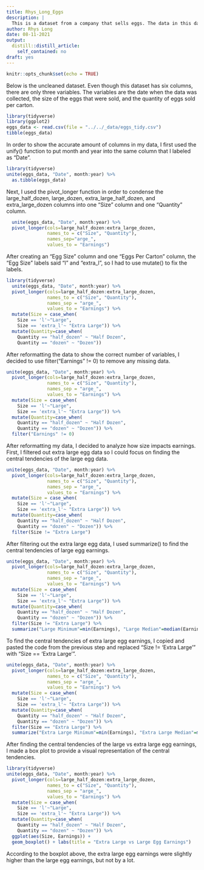 ```yaml
---
title: Rhys_Long_Eggs
description: |
  This is a dataset from a company that sells eggs. The data in this dataset provides a record of the company's monthly earnigns from January 2004 to December 2013.
author: Rhys Long
date: 08-11-2021
output:
  distill::distill_article:
    self_contained: no
draft: yes
---
```


```r
knitr::opts_chunk$set(echo = TRUE)
```

Below is the uncleaned dataset. Even though this dataset has six columns, there are only three variables. The variables are the date when the data was collected, the size of the eggs that were sold, and the quantity of eggs sold per carton.

```r
library(tidyverse)
library(ggplot2)
eggs_data <- read.csv(file = "../../_data/eggs_tidy.csv")
tibble(eggs_data)
```
In order to show the accurate amount of columns in my data, I first used the unify() function to put month and year into the same column that I labeled as "Date". 

```r
library(tidyverse)
unite(eggs_data, "Date", month:year) %>%
  as.tibble(eggs_data)
```

Next, I used the pivot_longer function in order to condense the large_half_dozen, large_dozen, extra_large_half_dozen, and extra_large_dozen columns into one "Size" column and one "Quantity" column.

```r
  unite(eggs_data, "Date", month:year) %>%
  pivot_longer(cols=large_half_dozen:extra_large_dozen,
               names_to = c("Size", "Quantity"),
               names_sep="arge_",
               values_to = "Earnings")
```

After creating an "Egg Size" column and one "Eggs Per Carton" column, the "Egg Size" labels said "l" and "extra_l", so I had to use mutate() to fix the labels.

```r
library(tidyverse)
  unite(eggs_data, "Date", month:year) %>%
  pivot_longer(cols=large_half_dozen:extra_large_dozen,
               names_to = c("Size", "Quantity"),
               names_sep = "arge_",
               values_to = "Earnings") %>%
  mutate(Size = case_when(
    Size == 'l'~"Large",
    Size == 'extra_l'~ "Extra Large")) %>%
  mutate(Quantity=case_when(
    Quantity == "half_dozen" ~ "Half Dozen",
    Quantity == "dozen" ~ "Dozen")) 
```
After reformatting the data to show the correct number of variables, I decided to use filter("Earnings" != 0) to remove any missing data.

```r
unite(eggs_data, "Date", month:year) %>%
  pivot_longer(cols=large_half_dozen:extra_large_dozen,
               names_to = c("Size", "Quantity"),
               names_sep = "arge_",
               values_to = "Earnings") %>%
  mutate(Size = case_when(
    Size == 'l'~"Large",
    Size == 'extra_l'~ "Extra Large")) %>%
  mutate(Quantity=case_when(
    Quantity == "half_dozen" ~ "Half Dozen",
    Quantity == "dozen" ~ "Dozen")) %>%
  filter("Earnings" != 0)
```

After reformatting my data, I decided to analyze how size impacts earnings. First, I filtered out extra large egg data so I could focus on finding the central tendencies of the large egg data.

```r
unite(eggs_data, "Date", month:year) %>%
  pivot_longer(cols=large_half_dozen:extra_large_dozen,
               names_to = c("Size", "Quantity"),
               names_sep = "arge_",
               values_to = "Earnings") %>%
  mutate(Size = case_when(
    Size == 'l'~"Large",
    Size == 'extra_l'~ "Extra Large")) %>%
  mutate(Quantity=case_when(
    Quantity == "half_dozen" ~ "Half Dozen",
    Quantity == "dozen" ~ "Dozen")) %>%
  filter(Size != "Extra Large")
```

After filtering out the extra large egg data, I used summarize() to find the central tendencies of large egg earnings.

```r
unite(eggs_data, "Date", month:year) %>%
  pivot_longer(cols=large_half_dozen:extra_large_dozen,
               names_to = c("Size", "Quantity"),
               names_sep = "arge_",
               values_to = "Earnings") %>%
  mutate(Size = case_when(
    Size == 'l'~"Large",
    Size == 'extra_l'~ "Extra Large")) %>%
  mutate(Quantity=case_when(
    Quantity == "half_dozen" ~ "Half Dozen",
    Quantity == "dozen" ~ "Dozen")) %>%
  filter(Size != "Extra Large") %>%
  summarize("Large Minimum"=min(Earnings), "Large Median"=median(Earnings), "Large Mean"=mean(Earnings), "Large Maximum"=max(Earnings))
```

To find the central tendencies of extra large egg earnings, I copied and pasted the code from the previous step and replaced "Size != 'Extra Large'" with "Size == 'Extra Large'".

```r
unite(eggs_data, "Date", month:year) %>%
  pivot_longer(cols=large_half_dozen:extra_large_dozen,
               names_to = c("Size", "Quantity"),
               names_sep = "arge_",
               values_to = "Earnings") %>%
  mutate(Size = case_when(
    Size == 'l'~"Large",
    Size == 'extra_l'~ "Extra Large")) %>%
  mutate(Quantity=case_when(
    Quantity == "half_dozen" ~ "Half Dozen",
    Quantity == "dozen" ~ "Dozen")) %>%
  filter(Size == "Extra Large") %>%
  summarize("Extra Large Minimum"=min(Earnings), "Extra Large Median"=median(Earnings), "Extra Large Mean"=mean(Earnings), "Extra Large Maximum"=max(Earnings))
```

After finding the central tendencies of the large vs extra large egg earnings, I made a box plot to provide a visual representation of the central tendencies.

```r
library(tidyverse)
unite(eggs_data, "Date", month:year) %>%
  pivot_longer(cols=large_half_dozen:extra_large_dozen,
               names_to = c("Size", "Quantity"),
               names_sep = "arge_",
               values_to = "Earnings") %>%
  mutate(Size = case_when(
    Size == 'l'~"Large",
    Size == 'extra_l'~ "Extra Large")) %>%
  mutate(Quantity=case_when(
    Quantity == "half_dozen" ~ "Half Dozen",
    Quantity == "dozen" ~ "Dozen")) %>%
  ggplot(aes(Size, Earnings)) +
  geom_boxplot() + labs(title = "Extra Large vs Large Egg Earnings")
```

According to the boxplot above, the extra large egg earnings were slightly higher than the large egg earnings, but not by a lot.
